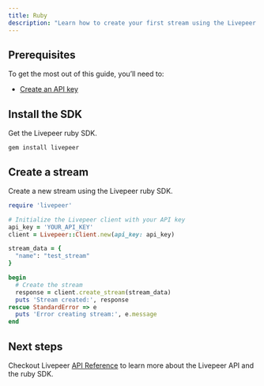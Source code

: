 ```yaml
---
title: Ruby
description: "Learn how to create your first stream using the Livepeer ruby SDK."
---
```


## Prerequisites

To get the most out of this guide, you’ll need to:

- [Create an API key](https://livepeer.studio/dashboard/developers/api-keys)

## Install the SDK

Get the Livepeer ruby SDK.

```
gem install livepeer
```

## Create a stream

Create a new stream using the Livepeer ruby SDK.

```ruby
require 'livepeer'

# Initialize the Livepeer client with your API key
api_key = 'YOUR_API_KEY'
client = Livepeer::Client.new(api_key: api_key)

stream_data = {
  "name": "test_stream"
}

begin
  # Create the stream
  response = client.create_stream(stream_data)
  puts 'Stream created:', response
rescue StandardError => e
  puts 'Error creating stream:', e.message
end

```

## Next steps

Checkout Livepeer [API Reference](/api-reference) to learn more about the Livepeer API and the ruby SDK.
